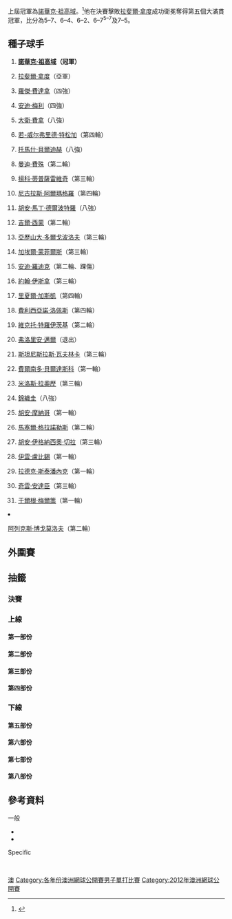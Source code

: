 {{noteTA
|T=zh-hans:2012年澳大利亚网球公开赛男子单打比赛; zh-tw:2012年澳洲網球公開賽男子單打比賽; zh-hk:2012年澳洲網球公開賽男子單打比賽;
|G1=Tennis
}}
{{GrandSlamEvents|2012|澳洲網球公開賽|
| defchamp = {{flagicon|SRB}}[[諾華克·祖高域|諾華克·祖高域]]
| champ = {{flagicon|SRB}}[[諾華克·祖高域|諾華克·祖高域]]
| runner = {{flagicon|ESP}}[[拉斐爾·拿度|拉斐爾·拿度]]
| score = 5–7、6–4、6–2、6–7<sup>5–7</sup>、7–5
|before_name = 澳洲網球公開賽男子單打比賽
|after_name = 澳洲網球公開賽男子單打比賽
}}
{{main|2012年澳洲網球公開賽}}
上屆冠軍為[[諾華克·祖高域|諾華克·祖高域]]。<ref name=Djokovic2011>{{cite web|last=Flory|first=Kate|work=atpworldtour.com|publisher=ATP Tour, Inc.|title=Djokovic Captures Second Grand Slam Title; Murray Beaten At Third Attempt|url=http://www.atpworldtour.com/News/Tennis/2011/01/4/Australian-Open-Sunday-Djokovic-Wins-Second-Major-Title.aspx|date=2011-01-30|accessdate=12-01-2012|archive-date=2015-02-05|archive-url=https://web.archive.org/web/20150205063208/http://www.atpworldtour.com/News/Tennis/2011/01/4/Australian-Open-Sunday-Djokovic-Wins-Second-Major-Title.aspx|dead-url=no}}</ref>他在決賽擊敗[[拉斐爾·拿度|拉斐爾·拿度]]成功衛冕奪得第五個大滿貫冠軍，比分為5–7、6–4、6–2、6–7<sup>5–7</sup>及7–5。

==種子球手==
{{col-begin}}
{{col-2}}
#{{flagicon|SRB}}'''[[諾華克·祖高域|諾華克·祖高域]]（冠軍）'''
#{{flagicon|ESP}}[[拉斐爾·拿度|拉斐爾·拿度]]（亞軍）
#{{flagicon|SUI}}[[羅傑·費達拿|羅傑·費達拿]]（四強）
#{{flagicon|GBR}}[[安迪·梅利|安迪·梅利]]（四強）
#{{flagicon|ESP}}[[大衛·費拿|大衛·費拿]]（八強）
#{{flagicon|FRA}}[[若-威尔弗里德·特松加|若-威尔弗里德·特松加]]（第四輪）
#{{flagicon|CZE}}[[托馬什·貝爾迪赫|托馬什·貝爾迪赫]]（八強）
#{{flagicon|USA}}[[曼迪·費殊|曼迪·費殊]]（第二輪）
#{{flagicon|SRB}}[[揚科·蒂普薩雷維奇|揚科·蒂普薩雷維奇]]（第三輪）
#{{flagicon|ESP}}[[尼古拉斯·阿爾瑪格羅|尼古拉斯·阿爾瑪格羅]]（第四輪）
#{{flagicon|ARG}}[[胡安·馬丁·德爾波特羅|胡安·馬丁·德爾波特羅]]（八強）
#{{flagicon|FRA}}[[吉爾·西蒙|吉爾·西蒙]]（第二輪）
#{{flagicon|UKR}}[[亞歷山大·多爾戈波洛夫|亞歷山大·多爾戈波洛夫]]（第三輪）
#{{flagicon|FRA}}[[加埃爾·蒙菲爾斯|加埃爾·蒙菲爾斯]]（第三輪）
#{{flagicon|USA}}[[安迪·羅迪克|安迪·羅迪克]]（第二輪、踝傷）
#{{flagicon|USA}}[[約翰·伊斯拿|約翰·伊斯拿]]（第三輪）
{{col-2}}
<ol start="17">
<li>{{flagicon|FRA}}[[里夏爾·加斯凱|里夏爾·加斯凱]]（第四輪）
<li>{{flagicon|ESP}}[[費利西亞諾·洛佩斯|費利西亞諾·洛佩斯]]（第四輪）
<li>{{flagicon|SRB}}[[維克托·特羅伊茨基|維克托·特羅伊茨基]]（第二輪）
<li>{{flagicon|GER}}[[弗洛里安·邁爾|弗洛里安·邁爾]]（退出）
<li>{{flagicon|SUI}}[[斯坦尼斯拉斯·瓦夫林卡|斯坦尼斯拉斯·瓦夫林卡]]（第三輪）
<li>{{flagicon|ESP}}[[費爾南多·貝爾達斯科|費爾南多·貝爾達斯科]]（第一輪）
<li>{{flagicon|CAN}}[[米洛斯·拉奧歷|米洛斯·拉奧歷]]（第三輪）
<li>{{flagicon|JPN}}[[錦織圭|錦織圭]]（八強）
<li>{{flagicon|ARG}}[[胡安·摩納哥|胡安·摩納哥]]（第一輪）
<li>{{flagicon|ESP}}[[馬塞爾·格拉諾勒斯|馬塞爾·格拉諾勒斯]]（第二輪）
<li>{{flagicon|ARG}}[[胡安·伊格納西奧·切拉|胡安·伊格納西奧·切拉]]（第三輪）
<li>{{flagicon|CRO}}[[伊雲·盧比錫|伊雲·盧比錫]]（第一輪）
<li>{{flagicon|CZE}}[[拉德克·斯泰潘內克|拉德克·斯泰潘內克]]（第一輪）
<li>{{flagicon|RSA}}[[奇雲·安達臣|奇雲·安達臣]]（第三輪）
<li>{{flagicon|AUT}}[[于爾根·梅爾策|于爾根·梅爾策]]（第一輪）
<li>{{flagicon|RUS}}[[阿列克斯·博戈莫洛夫|阿列克斯·博戈莫洛夫]]（第二輪）
{{col-end}}

==外圍賽==
{{Main|2012年澳洲網球公開賽男子單打外圍賽}}

==抽籤==
{{Draw key}}
===決賽===
{{8TeamBracket-Tennis5 
| RD1=八強
| RD2=四強
| RD3=決賽

| team-width=175

| RD1-seed1=1
| RD1-team1='''{{flagicon|SRB}}[[諾華克·祖高域|諾華克·祖高域]]
| RD1-score1-1='''6
| RD1-score1-2='''7<sup>7</sup>
| RD1-score1-3='''6
| RD1-score1-4=
| RD1-score1-5=
| RD1-seed2=5
| RD1-team2={{flagicon|ESP}}[[大衛·費拿|大衛·費拿]]
| RD1-score2-1=4
| RD1-score2-2=6<sup>4</sup>
| RD1-score2-3=1
| RD1-score2-4=
| RD1-score2-5=

| RD1-seed3=4
| RD1-team3='''{{flagicon|GBR}}[[安迪·梅利|安迪·梅利]]
| RD1-score3-1='''6
| RD1-score3-2='''6
| RD1-score3-3='''6
| RD1-score3-4=
| RD1-score3-5=
| RD1-seed4=24
| RD1-team4={{flagicon|JPN}}[[錦織圭|錦織圭]]
| RD1-score4-1=3
| RD1-score4-2=3
| RD1-score4-3=1
| RD1-score4-4=
| RD1-score4-5=

| RD1-seed5=11
| RD1-team5={{flagicon|ARG}}[[胡安·馬丁·德爾波特羅|胡安·馬丁·德爾波特羅]]
| RD1-score5-1=4
| RD1-score5-2=3
| RD1-score5-3=2
| RD1-score5-4=
| RD1-score5-5=
| RD1-seed6=3
| RD1-team6='''{{flagicon|SUI}}[[羅傑·費達拿|羅傑·費達拿]]
| RD1-score6-1='''6
| RD1-score6-2='''6
| RD1-score6-3='''6
| RD1-score6-4=
| RD1-score6-5=

| RD1-seed7=7
| RD1-team7={{flagicon|CZE}}[[托馬什·貝爾迪赫|托馬什·貝爾迪赫]]
| RD1-score7-1='''7<sup>7</sup>
| RD1-score7-2=6<sup>6</sup>
| RD1-score7-3=4
| RD1-score7-4=3
| RD1-score7-5=
| RD1-seed8=2
| RD1-team8='''{{flagicon|ESP}}[[拉斐爾·拿度|拉斐爾·拿度]]
| RD1-score8-1=6<sup>5</sup>
| RD1-score8-2='''7<sup>8</sup>
| RD1-score8-3='''6
| RD1-score8-4='''6
| RD1-score8-5=

| RD2-seed1=1
| RD2-team1='''{{flagicon|SRB}}[[諾華克·祖高域|諾華克·祖高域]]
| RD2-score1-1='''6
| RD2-score1-2=3
| RD2-score1-3=6<sup>4</sup>
| RD2-score1-4='''6
| RD2-score1-5='''7
| RD2-seed2=4
| RD2-team2={{flagicon|GBR}}[[安迪·梅利|安迪·梅利]]
| RD2-score2-1=3
| RD2-score2-2='''6
| RD2-score2-3='''7<sup>7</sup>
| RD2-score2-4=1
| RD2-score2-5=5

| RD2-seed3=3
| RD2-team3={{flagicon|SUI}}[[羅傑·費達拿|羅傑·費達拿]]
| RD2-score3-1='''7<sup>7</sup>
| RD2-score3-2=2
| RD2-score3-3=6<sup>5</sup>
| RD2-score3-4=4
| RD2-score3-5=
| RD2-seed4=2
| RD2-team4='''{{flagicon|ESP}}[[拉斐爾·拿度|拉斐爾·拿度]]
| RD2-score4-1=6<sup>5</sup>
| RD2-score4-2='''6
| RD2-score4-3='''7<sup>7</sup>
| RD2-score4-4='''6
| RD2-score4-5=

| RD3-seed1=1
| RD3-team1='''{{flagicon|SRB}}[[諾華克·祖高域|諾華克·祖高域]]
| RD3-score1-1=5
| RD3-score1-2='''6
| RD3-score1-3='''6
| RD3-score1-4=6<sup>5</sup>
| RD3-score1-5='''7
| RD3-seed2=2
| RD3-team2={{flagicon|ESP}}[[拉斐爾·拿度|拉斐爾·拿度]]
| RD3-score2-1='''7
| RD3-score2-2=4
| RD3-score2-3=2
| RD3-score2-4='''7<sup>7</sup>
| RD3-score2-5=5
}}

===上線===
====第一部份====
{{16TeamBracket-Compact-Tennis5
| RD1= 第一輪 
| RD2= 第二輪
| RD3= 第三輪
| RD4= 第四輪

| RD1-seed01=1
| RD1-team01='''{{flagicon|SRB}}[[諾華克·祖高域|祖高域]]
| RD1-score01-1='''6
| RD1-score01-2='''6
| RD1-score01-3='''6
| RD1-score01-4=
| RD1-score01-5=
| RD1-seed02=
| RD1-team02={{flagicon|ITA}}[[Paolo_Lorenzi|P Lorenzi]]
| RD1-score02-1=2
| RD1-score02-2=0
| RD1-score02-3=0
| RD1-score02-4=
| RD1-score02-5=

| RD1-seed03=
| RD1-team03='''{{flagicon|COL}}[[聖地亞哥·希拉爾多|希拉爾多]]
| RD1-score03-1='''6
| RD1-score03-2='''6
| RD1-score03-3='''6
| RD1-score03-4=
| RD1-score03-5=
| RD1-seed04=Q
| RD1-team04={{flagicon|ITA}} [[马泰奥·维奥拉|维奥拉]]
| RD1-score04-1=4
| RD1-score04-2=2
| RD1-score04-3=1
| RD1-score04-4=
| RD1-score04-5=

| RD1-seed05=WC
| RD1-team05='''{{flagicon|JPN}}[[伊藤龍馬|伊藤]]
| RD1-score05-1='''6
| RD1-score05-2=4
| RD1-score05-3='''6
| RD1-score05-4='''6
| RD1-score05-5=
| RD1-seed06=
| RD1-team06={{flagicon|ITA}}[[波蒂托·斯塔拉切|斯塔拉切]]
| RD1-score06-1=3
| RD1-score06-2='''6
| RD1-score06-3=3
| RD1-score06-4=4
| RD1-score06-5=

| RD1-seed07=
| RD1-team07='''{{flagicon|FRA}}[[尼古拉·馬俞|馬俞]]
| RD1-score07-1='''7
| RD1-score07-2='''7
| RD1-score07-3='''6
| RD1-score07-4=
| RD1-score07-5=
| RD1-seed08=29
| RD1-team08={{flagicon|CZE}}[[拉德克·斯泰潘內克|斯泰潘內克]]
| RD1-score08-1=5
| RD1-score08-2=5
| RD1-score08-3=3
| RD1-score08-4=
| RD1-score08-5=

| RD1-seed09=23
| RD1-team09='''{{flagicon|CAN}}[[米洛斯·拉奧歷|拉奧歷]]
| RD1-score09-1='''6
| RD1-score09-2='''6
| RD1-score09-3='''6
| RD1-score09-4=
| RD1-score09-5=
| RD1-seed10=
| RD1-team10={{flagicon|ITA}}[[菲利波·沃蘭德里|沃蘭德里]]
| RD1-score10-1=4
| RD1-score10-2=0
| RD1-score10-3=2
| RD1-score10-4=
| RD1-score10-5=

| RD1-seed11=
| RD1-team11={{flagicon|CZE}}[[卢卡斯·罗索尔|罗索尔]]
| RD1-score11-1=0
| RD1-score11-2=0
| RD1-score11-3=2
| RD1-score11-4=
| RD1-score11-5=
| RD1-seed12=
| RD1-team12='''{{flagicon|GER}}[[菲利普·普茲斯內爾|普茲斯內爾]]
| RD1-score12-1='''6
| RD1-score12-2='''6
| RD1-score12-3='''6
| RD1-score12-4=
| RD1-score12-5=

| RD1-seed13=
| RD1-team13={{flagicon|GER}}[[Cedrik-Marcel_Stebe|C-M Stebe]]
| RD1-score13-1=5
| RD1-score13-2=4
| RD1-score13-3='''6
| RD1-score13-4=5
| RD1-score13-5=
| RD1-seed14=WC
| RD1-team14='''{{flagicon|AUS}}[[莱顿·休伊特|休伊特]]
| RD1-score14-1='''7
| RD1-score14-2='''6
| RD1-score14-3=3
| RD1-score14-4='''7
| RD1-score14-5=

| RD1-seed15=
| RD1-team15={{flagicon|NED}}[[羅賓·哈塞|哈塞]]
| RD1-score15-1=3
| RD1-score15-2=4
| RD1-score15-3=1
| RD1-score15-4=
| RD1-score15-5=
| RD1-seed16=15
| RD1-team16='''{{flagicon|USA}}[[安迪·羅迪克|羅迪克]]
| RD1-score16-1='''6
| RD1-score16-2='''6
| RD1-score16-3='''6
| RD1-score16-4=
| RD1-score16-5=

| RD2-seed01=1
| RD2-team01='''{{flagicon|SRB}}[[諾華克·祖高域|祖高域]]
| RD2-score01-1='''6
| RD2-score01-2='''6
| RD2-score01-3='''6
| RD2-score01-4=
| RD2-score01-5=
| RD2-seed02=
| RD2-team02={{flagicon|COL}}[[聖地亞哥·希拉爾多|希拉爾多]]
| RD2-score02-1=3
| RD2-score02-2=2
| RD2-score02-3=1
| RD2-score02-4=
| RD2-score02-5=

| RD2-seed03=WC
| RD2-team03={{flagicon|JPN}}[[伊藤龍馬|伊藤]]
| RD2-score03-1='''6
| RD2-score03-2=6<sup>6</sup>
| RD2-score03-3=2
| RD2-score03-4=2
| RD2-score03-5=
| RD2-seed04=
| RD2-team04='''{{flagicon|FRA}}[[尼古拉·馬俞|馬俞]]
| RD2-score04-1=4
| RD2-score04-2='''7'''<sup>8</sup>
| RD2-score04-3='''6
| RD2-score04-4='''6
| RD2-score04-5=

| RD2-seed05=23
| RD2-team05='''{{flagicon|CAN}}[[米洛斯·拉奧歷|拉奧歷]]
| RD2-score05-1='''6
| RD2-score05-2=5
| RD2-score05-3='''6
| RD2-score05-4='''7
| RD2-score05-5=
| RD2-seed06=
| RD2-team06={{flagicon|GER}}[[菲利普·普茲斯內爾|普茲斯內爾]]
| RD2-score06-1=4
| RD2-score06-2='''7
| RD2-score06-3=2
| RD2-score06-4=5
| RD2-score06-5=

| RD2-seed07=WC
| RD2-team07='''{{flagicon|AUS}}[[莱顿·休伊特|休伊特]]
| RD2-score07-1=3
| RD2-score07-2='''6
| RD2-score07-3='''6
| RD2-score07-4=
| RD2-score07-5=
| RD2-seed08=15
| RD2-team08={{flagicon|USA}}[[安迪·羅迪克|羅迪克]]
| RD2-score08-1='''6
| RD2-score08-2=3
| RD2-score08-3=4
| RD2-score08-4=r
| RD2-score08-5=

| RD3-seed01=1
| RD3-team01='''{{flagicon|SRB}}[[諾華克·祖高域|祖高域]]
| RD3-score01-1='''6
| RD3-score01-2='''6
| RD3-score01-3='''6
| RD3-score01-4=
| RD3-score01-5=
| RD3-seed02=
| RD3-team02={{flagicon|FRA}}[[尼古拉·馬俞|馬俞]]
| RD3-score02-1=0
| RD3-score02-2=0
| RD3-score02-3=1
| RD3-score02-4=
| RD3-score02-5=

| RD3-seed03=23
| RD3-team03={{flagicon|CAN}}[[米洛斯·拉奧歷|拉奧歷]]
| RD3-score03-1='''6
| RD3-score03-2=3
| RD3-score03-3=6<sup>5</sup>
| RD3-score03-4=3
| RD3-score03-5=
| RD3-seed04=WC
| RD3-team04='''{{flagicon|AUS}}[[莱顿·休伊特|休伊特]]
| RD3-score04-1=4
| RD3-score04-2='''6
| RD3-score04-3='''7<sup>7</sup>
| RD3-score04-4='''6
| RD3-score04-5=

| RD4-seed01=1
| RD4-team01='''{{flagicon|SRB}}[[諾華克·祖高域|祖高域]]
| RD4-score01-1='''6
| RD4-score01-2='''6
| RD4-score01-3=4
| RD4-score01-4='''6
| RD4-score01-5=
| RD4-seed02=WC
| RD4-team02={{flagicon|AUS}}[[莱顿·休伊特|休伊特]]
| RD4-score02-1=1
| RD4-score02-2=3
| RD4-score02-3='''6
| RD4-score02-4=3
| RD4-score02-5=
}}

====第二部份====
{{16TeamBracket-Compact-Tennis5
| RD1= 第一輪 
| RD2= 第二輪
| RD3= 第三輪
| RD4= 第四輪

| RD1-seed01=9
| RD1-team01='''{{flagicon|SRB}}[[揚科·蒂普薩雷維奇|蒂普薩雷維奇]]
| RD1-score01-1=5
| RD1-score01-2='''7<sup>14</sup>
| RD1-score01-3='''6
| RD1-score01-4='''6
| RD1-score01-5=
| RD1-seed02=
| RD1-team02={{flagicon|RUS}}[[德米特里·图萨诺夫|图萨诺夫]]
| RD1-score02-1='''7
| RD1-score02-2=6<sup>12</sup>
| RD1-score02-3=3
| RD1-score02-4=4
| RD1-score02-5=

| RD1-seed03=Q
| RD1-team03={{flagicon|EST}}[[Jurgen_Zopp|J Zopp]]
| RD1-score03-1=3
| RD1-score03-2=4
| RD1-score03-3=4
| RD1-score03-4=
| RD1-score03-5=
| RD1-seed04=WC
| RD1-team04='''{{flagicon|AUS}}[[占士·德克禾夫|德克禾夫]]
| RD1-score04-1='''6
| RD1-score04-2='''6
| RD1-score04-3='''6
| RD1-score04-4=
| RD1-score04-5=

| RD1-seed05=
| RD1-team05={{flagicon|RUS}}[[米哈伊尔·尤日尼|尤日尼]]
| RD1-score05-1=5
| RD1-score05-2='''7<sup>7</sup>
| RD1-score05-3=4
| RD1-score05-4='''6
| RD1-score05-5=3
| RD1-seed06=Q
| RD1-team06='''{{flagicon|KAZ}}[[安德烈·戈盧別夫|戈盧別夫]]
| RD1-score06-1='''7
| RD1-score06-2=6<sup>4</sup>
| RD1-score06-3='''6
| RD1-score06-4=4
| RD1-score06-5='''6

| RD1-seed07=
| RD1-team07={{flagicon|ITA}}[[安德烈亞斯·塞皮|塞皮]]
| RD1-score07-1=3
| RD1-score07-2='''6<sup>4</sup>
| RD1-score07-3=3
| RD1-score07-4=1
| RD1-score07-5=
| RD1-seed08=17
| RD1-team08='''{{flagicon|FRA}}[[里夏爾·加斯凱|加斯凱]]
| RD1-score08-1='''6
| RD1-score08-2=3
| RD1-score08-3='''6
| RD1-score08-4='''6
| RD1-score08-5=

| RD1-seed09=27
| RD1-team09='''{{flagicon|ARG}}[[胡安·伊格納西奧·切拉|切拉]]
| RD1-score09-1='''7<sup>7</sup>
| RD1-score09-2='''6
| RD1-score09-3='''6
| RD1-score09-4=
| RD1-score09-5=
| RD1-seed10=
| RD1-team10={{flagicon|USA}}[[麥可·羅素|羅素]]
| RD1-score10-1=6<sup>3</sup>
| RD1-score10-2=3
| RD1-score10-3=4
| RD1-score10-4=
| RD1-score10-5=

| RD1-seed11=
| RD1-team11={{flagicon|RUS}}[[伊戈爾·庫尼岑|庫尼岑]]
| RD1-score11-1=1
| RD1-score11-2=6<sup>12</sup>
| RD1-score11-3=0
| RD1-score11-4=
| RD1-score11-5=
| RD1-seed12=
| RD1-team12='''{{flagicon|ESP}}[[巴勃羅·安杜哈爾|安杜哈爾]]
| RD1-score12-1='''6
| RD1-score12-2='''7<sup>14</sup>
| RD1-score12-3='''6
| RD1-score12-4=
| RD1-score12-5=

| RD1-seed13=
| RD1-team13={{flagicon|GER}}[[馬蒂亞斯·巴興格|馬蒂亞斯·巴興格]]
| RD1-score13-1=4
| RD1-score13-2=4
| RD1-score13-3=2
| RD1-score13-4=
| RD1-score13-5=
| RD1-seed14=
| RD1-team14='''{{flagicon|USA}}[[萊恩·斯威廷|斯威廷]]
| RD1-score14-1='''6
| RD1-score14-2='''6
| RD1-score14-3='''6
| RD1-score14-4=
| RD1-score14-5=

| RD1-seed15=
| RD1-team15={{flagicon|POR}} [[魯伊·馬查多|魯伊·馬查多]]
| RD1-score15-1=1
| RD1-score15-2=4
| RD1-score15-3=2
| RD1-score15-4=
| RD1-score15-5=
| RD1-seed16=5
| RD1-team16='''{{flagicon|ESP}}[[大衛·費拿|費拿]]
| RD1-score16-1='''6
| RD1-score16-2='''6
| RD1-score16-3='''6
| RD1-score16-4=
| RD1-score16-5=

| RD2-seed01=9
| RD2-team01='''{{flagicon|SRB}}[[揚科·蒂普薩雷維奇|蒂普薩雷維奇]]
| RD2-score01-1=3
| RD2-score01-2='''6
| RD2-score01-3='''7<sup>7</sup>
| RD2-score01-4='''6
| RD2-score01-5=
| RD2-seed02=WC
| RD2-team02={{flagicon|AUS}}[[占士·德克禾夫|德克禾夫]]
| RD2-score02-1='''6
| RD2-score02-2=2
| RD2-score02-3=6<sup>5</sup>
| RD2-score02-4=4
| RD2-score02-5=

| RD2-seed03=Q
| RD2-team03={{flagicon|KAZ}}[[安德烈·戈盧別夫|戈盧別夫]]
| RD2-score03-1=4
| RD2-score03-2=2
| RD2-score03-3=0
| RD2-score03-4=r
| RD2-score03-5=
| RD2-seed04=17
| RD2-team04='''{{flagicon|FRA}}[[里夏爾·加斯凱|加斯凱]]
| RD2-score04-1='''6
| RD2-score04-2='''6
| RD2-score04-3=3
| RD2-score04-4=
| RD2-score04-5=

| RD2-seed05=27
| RD2-team05='''{{flagicon|ARG}}[[胡安·伊格納西奧·切拉|切拉]]
| RD2-score05-1='''6
| RD2-score05-2='''6
| RD2-score05-3='''6
| RD2-score05-4=
| RD2-score05-5=
| RD2-seed06=
| RD2-team06={{flagicon|ESP}}[[巴勃羅·安杜哈爾|安杜哈爾]]
| RD2-score06-1=4
| RD2-score06-2=3
| RD2-score06-3=3
| RD2-score06-4=
| RD2-score06-5=

| RD2-seed07=
| RD2-team07={{flagicon|USA}}[[萊恩·斯威廷|斯威廷]]
| RD2-score07-1='''7<sup>7</sup>
| RD2-score07-2=2
| RD2-score07-3='''6
| RD2-score07-4=3
| RD2-score07-5=3
| RD2-seed08=5
| RD2-team08='''{{flagicon|ESP}}[[大衛·費拿|費拿]]
| RD2-score08-1=6<sup>4</sup>
| RD2-score08-2='''6
| RD2-score08-3=3
| RD2-score08-4='''6
| RD2-score08-5='''6

| RD3-seed01=9
| RD3-team01={{flagicon|SRB}}[[揚科·蒂普薩雷維奇|蒂普薩雷維奇]]
| RD3-score01-1=3
| RD3-score01-2=3
| RD3-score01-3=1
| RD3-score01-4=
| RD3-score01-5=
| RD3-seed02=17
| RD3-team02='''{{flagicon|FRA}}[[里夏爾·加斯凱|加斯凱]]
| RD3-score02-1='''6
| RD3-score02-2='''6
| RD3-score02-3='''6
| RD3-score02-4=
| RD3-score02-5=

| RD3-seed03=27
| RD3-team03={{flagicon|ARG}}[[胡安·伊格納西奧·切拉|切拉]]
| RD3-score03-1=5
| RD3-score03-2=2
| RD3-score03-3=1
| RD3-score03-4=
| RD3-score03-5=
| RD3-seed04=5
| RD3-team04='''{{flagicon|ESP}}[[大衛·費拿|費拿]]
| RD3-score04-1='''7
| RD3-score04-2='''6
| RD3-score04-3='''6
| RD3-score04-4=
| RD3-score04-5=

| RD4-seed01=5
| RD4-team01='''{{flagicon|ESP}}[[大衛·費拿|費拿]]
| RD4-score01-1='''6
| RD4-score01-2='''6
| RD4-score01-3='''6
| RD4-score01-4=
| RD4-score01-5=
| RD4-seed02=17
| RD4-team02={{flagicon|FRA}}[[里夏爾·加斯凱|加斯凱]]
| RD4-score02-1=4
| RD4-score02-2=4
| RD4-score02-3=1
| RD4-score02-4=
| RD4-score02-5=
}}

====第三部份====
{{16TeamBracket-Compact-Tennis5
| RD1= 第一輪 
| RD2= 第二輪
| RD3= 第三輪
| RD4= 第四輪

| RD1-seed01=4
| RD1-team01='''{{flagicon|GBR}}[[安迪·梅利|梅利]]
| RD1-score01-1=4
| RD1-score01-2='''6
| RD1-score01-3='''6
| RD1-score01-4='''6
| RD1-score01-5=
| RD1-seed02=
| RD1-team02={{flagicon|USA}}[[賴恩·夏里遜|夏里遜]]
| RD1-score02-1='''6
| RD1-score02-2=3
| RD1-score02-3=4
| RD1-score02-4=2
| RD1-score02-5=

| RD1-seed03=
| RD1-team03={{flagicon|BEL}}[[克薩維埃·馬利斯|馬利斯]]
| RD1-score03-1=6<sup>6</sup>
| RD1-score03-2=r
| RD1-score03-3=
| RD1-score03-4=
| RD1-score03-5=
| RD1-seed04=
| RD1-team04='''{{flagicon|FRA}}[[Édouard_Roger-Vasselin|É Roger-Vasselin]]
| RD1-score04-1='''7<sup>8</sup>
| RD1-score04-2=
| RD1-score04-3=
| RD1-score04-4=
| RD1-score04-5=

| RD1-seed05=
| RD1-team05={{flagicon|FRA}}[[米卡埃尔·洛德拉|洛德拉]]
| RD1-score05-1=2
| RD1-score05-2='''6
| RD1-score05-3='''6
| RD1-score05-4='''6
| RD1-score05-5=
| RD1-seed06=
| RD1-team06={{flagicon|LAT}}[[厄內斯特·古爾比斯|古爾比斯]]
| RD1-score06-1='''6
| RD1-score06-2=1
| RD1-score06-3=4
| RD1-score06-4=2
| RD1-score06-5=

| RD1-seed07=
| RD1-team07={{flagicon|ESP}}[[丹尼爾·希梅諾-特拉維爾|希梅諾-特拉維爾]]
| RD1-score07-1=3
| RD1-score07-2=2
| RD1-score07-3=4
| RD1-score07-4=
| RD1-score07-5=
| RD1-seed08=32
| RD1-team08='''{{flagicon|RUS}}[[阿列克斯·博戈莫洛夫|博戈莫洛夫]]
| RD1-score08-1='''6
| RD1-score08-2='''6
| RD1-score08-3='''6
| RD1-score08-4=
| RD1-score08-5=

| RD1-seed09=19
| RD1-team09='''{{flagicon|SRB}} [[維克托·特羅伊茨基|特羅伊茨基]]
| RD1-score09-1=4
| RD1-score09-2=6<sup>3</sup>
| RD1-score09-3='''6
| RD1-score09-4='''7<sup>7</sup>
| RD1-score09-5='''6
| RD1-seed10=
| RD1-team10={{flagicon|ESP}}[[胡安·卡洛斯·费雷罗|费雷罗]]
| RD1-score10-1='''6
| RD1-score10-2='''7<sup>7</sup>
| RD1-score10-3=2
| RD1-score10-4=6<sup>3</sup>
| RD1-score10-5=2

| RD1-seed11=
| RD1-team11={{flagicon|ESP}}[[吉列爾莫·加西亞·洛佩斯|加西亞·洛佩斯]]
| RD1-score11-1=4
| RD1-score11-2=3
| RD1-score11-3=0
| RD1-score11-4=
| RD1-score11-5=
| RD1-seed12=
| RD1-team12='''{{flagicon|KAZ}}[[米哈伊爾·庫庫什金|庫庫什金]]
| RD1-score12-1='''6
| RD1-score12-2='''6
| RD1-score12-3='''6
| RD1-score12-4=
| RD1-score12-5=

| RD1-seed13=
| RD1-team13='''{{flagicon|BRA}}[[托馬斯·貝魯奇|貝魯奇]]
| RD1-score13-1='''7<sup>7</sup>
| RD1-score13-2='''6
| RD1-score13-3='''6
| RD1-score13-4=
| RD1-score13-5=
| RD1-seed14=
| RD1-team14={{flagicon|ISR}}[[杜迪·塞拉|塞拉]]
| RD1-score14-1=6<sup>5</sup>
| RD1-score14-2=4
| RD1-score14-3=3
| RD1-score14-4=
| RD1-score14-5=

| RD1-seed15=WC
| RD1-team15={{flagicon|AUS}}[[Marinko_Matosevic|M Matosevic]]
| RD1-score15-1=6<sup>3</sup>
| RD1-score15-2=3
| RD1-score15-3=3
| RD1-score15-4=
| RD1-score15-5=
| RD1-seed16=14
| RD1-team16='''{{flagicon|FRA}}[[加埃爾·蒙菲爾斯|蒙菲爾斯]]
| RD1-score16-1='''7<sup>7</sup>
| RD1-score16-2='''6
| RD1-score16-3='''6
| RD1-score16-4=
| RD1-score16-5=

| RD2-seed01=4
| RD2-team01='''{{flagicon|GBR}}[[安迪·梅利|梅利]]
| RD2-score01-1='''6
| RD2-score01-2='''6
| RD2-score01-3='''6
| RD2-score01-4=
| RD2-score01-5=
| RD2-seed02=
| RD2-team02={{flagicon|FRA}}[[Édouard_Roger-Vasselin|É Roger-Vasselin]]
| RD2-score02-1=1
| RD2-score02-2=4
| RD2-score02-3=4
| RD2-score02-4=
| RD2-score02-5=

| RD2-seed03=
| RD2-team03='''{{flagicon|FRA}}[[米卡埃尔·洛德拉|洛德拉]]
| RD2-score03-1='''6
| RD2-score03-2='''6
| RD2-score03-3=4
| RD2-score03-4=5
| RD2-score03-5='''6
| RD2-seed04=32
| RD2-team04={{flagicon|RUS}}[[阿列克斯·博戈莫洛夫|博戈莫洛夫]]
| RD2-score04-1=1
| RD2-score04-2=3
| RD2-score04-3='''6
| RD2-score04-4='''7
| RD2-score04-5=4

| RD2-seed05=19
| RD2-team05={{flagicon|SRB}} [[維克托·特羅伊茨基|特羅伊茨基]]
| RD2-score05-1='''7
| RD2-score05-2=2
| RD2-score05-3=2
| RD2-score05-4='''6
| RD2-score05-5=3
| RD2-seed06=
| RD2-team06='''{{flagicon|KAZ}}[[米哈伊爾·庫庫什金|庫庫什金]]
| RD2-score06-1=5
| RD2-score06-2='''6
| RD2-score06-3='''6
| RD2-score06-4=4
| RD2-score06-5='''6

| RD2-seed07=
| RD2-team07={{flagicon|BRA}}[[托馬斯·貝魯奇|貝魯奇]]
| RD2-score07-1='''6
| RD2-score07-2=0
| RD2-score07-3=4
| RD2-score07-4=2
| RD2-score07-5=
| RD2-seed08=14
| RD2-team08='''{{flagicon|FRA}}[[加埃爾·蒙菲爾斯|蒙菲爾斯]]
| RD2-score08-1=2
| RD2-score08-2='''6
| RD2-score08-3='''6
| RD2-score08-4='''6
| RD2-score08-5=

| RD3-seed01=4
| RD3-team01='''{{flagicon|GBR}}[[安迪·梅利|梅利]]
| RD3-score01-1='''6
| RD3-score01-2='''6
| RD3-score01-3='''6
| RD3-score01-4=
| RD3-score01-5=
| RD3-seed02=
| RD3-team02={{flagicon|FRA}}[[米卡埃尔·洛德拉|洛德拉]]
| RD3-score02-1=4
| RD3-score02-2=2
| RD3-score02-3=0
| RD3-score02-4=
| RD3-score02-5=

| RD3-seed03=
| RD3-team03='''{{flagicon|KAZ}}[[米哈伊爾·庫庫什金|庫庫什金]]
| RD3-score03-1='''6
| RD3-score03-2='''7
| RD3-score03-3=5
| RD3-score03-4=1
| RD3-score03-5='''6
| RD3-seed04=14
| RD3-team04={{flagicon|FRA}}[[加埃爾·蒙菲爾斯|蒙菲爾斯]]
| RD3-score04-1=2
| RD3-score04-2=5
| RD3-score04-3='''6
| RD3-score04-4='''6
| RD3-score04-5=4

| RD4-seed01=4
| RD4-team01='''{{flagicon|GBR}}[[安迪·梅利|梅利]]
| RD4-score01-1='''6
| RD4-score01-2='''6
| RD4-score01-3=1
| RD4-score01-4=
| RD4-score01-5=
| RD4-seed02=
| RD4-team02={{flagicon|KAZ}}[[米哈伊爾·庫庫什金|庫庫什金]]
| RD4-score02-1=1
| RD4-score02-2=1
| RD4-score02-3=0
| RD4-score02-4=r
| RD4-score02-5=
}}

====第四部份====
{{16TeamBracket-Compact-Tennis5
| RD1= 第一輪 
| RD2= 第二輪
| RD3= 第三輪
| RD4= 第四輪

| RD1-seed01=12
| RD1-team01='''{{flagicon|FRA}}[[吉爾·西蒙|西蒙]]
| RD1-score01-1='''6
| RD1-score01-2=3
| RD1-score01-3=6<sup>5</sup>
| RD1-score01-4='''6
| RD1-score01-5='''6
| RD1-seed02=Q
| RD1-team02={{flagicon|THA}}[[达赖·午东措克|午东措克]]
| RD1-score02-1=1
| RD1-score02-2='''6
| RD1-score02-3='''7<sup>7</sup>
| RD1-score02-4=3
| RD1-score02-5=2

| RD1-seed03=
| RD1-team03='''{{flagicon|FRA}}[[儒利安·貝內托|貝內托]]
| RD1-score03-1='''6
| RD1-score03-2='''6
| RD1-score03-3='''7
| RD1-score03-4=
| RD1-score03-5=
| RD1-seed04=
| RD1-team04={{flagicon|SVK}}[[卡洛爾·貝克|K貝克]]
| RD1-score04-1=4
| RD1-score04-2=2
| RD1-score04-3=5
| RD1-score04-4=
| RD1-score04-5=

| RD1-seed05=
| RD1-team05={{flagicon|BRA}}[[祖奧·蘇沙|蘇沙]]
| RD1-score05-1=3
| RD1-score05-2=6<sup>1</sup>
| RD1-score05-3=2
| RD1-score05-4=
| RD1-score05-5=
| RD1-seed06=
| RD1-team06='''{{flagicon|AUS}}[[馬修·伊布登|伊布登]]
| RD1-score06-1='''6
| RD1-score06-2='''7<sup>7</sup>
| RD1-score06-3='''6
| RD1-score06-4=
| RD1-score06-5=

| RD1-seed07=
| RD1-team07={{flagicon|FRA}}[[Stéphane_Robert|S Robert]]
| RD1-score07-1=1
| RD1-score07-2=6<sup>7</sup>
| RD1-score07-3=0
| RD1-score07-4=
| RD1-score07-5=
| RD1-seed08=24
| RD1-team08='''{{flagicon|JPN}}[[錦織圭|錦織]]
| RD1-score08-1='''6
| RD1-score08-2='''7<sup>9</sup>
| RD1-score08-3='''6
| RD1-score08-4=
| RD1-score08-5=

| RD1-seed09=26
| RD1-team09='''{{flagicon|ESP}}[[馬塞爾·格拉諾勒斯|格拉諾勒斯]]
| RD1-score09-1='''6
| RD1-score09-2='''&<sup>7</sup>
| RD1-score09-3=5
| RD1-score09-4=5
| RD1-score09-5='''6
| RD1-seed10=WC
| RD1-team10={{flagicon|USA}}[[杰西·萊文|萊文]]
| RD1-score10-1=0
| RD1-score10-2=6<sup>4</sup>
| RD1-score10-3='''7
| RD1-score10-4='''7
| RD1-score10-5=3

| RD1-seed11=
| RD1-team11='''{{flagicon|POR}}[[費德歷高·基奧|基奧]]
| RD1-score11-1=2
| RD1-score11-2='''6
| RD1-score11-3='''6
| RD1-score11-4=4
| RD1-score11-5=
| RD1-seed12=
| RD1-team12={{flagicon|CRO}}[[伊万·多迪格|多迪格]]
| RD1-score12-1='''6
| RD1-score12-2=1
| RD1-score12-3=1
| RD1-score12-4=1
| RD1-score12-5=r

| RD1-seed13=Q
| RD1-team13={{flagicon|ESP}}[[Roberto_Bautista-Agut|R Bautista-Agut]]
| RD1-score13-1=4
| RD1-score13-2=4
| RD1-score13-3=5
| RD1-score13-4=
| RD1-score13-5=
| RD1-seed14=
| RD1-team14='''{{flagicon|BRA}}[[里卡多·梅洛|梅洛]]
| RD1-score14-1='''6
| RD1-score14-2='''6
| RD1-score14-3='''7
| RD1-score14-4=
| RD1-score14-5=

| RD1-seed15=
| RD1-team15={{flagicon|UZB}}[[丹尼斯·伊斯托明|伊斯托明]]
| RD1-score15-1=4
| RD1-score15-2='''6
| RD1-score15-3=2
| RD1-score15-4=5
| RD1-score15-5=
| RD1-seed16=6
| RD1-team16='''{{flagicon|FRA}}[[若-威尔弗里德·特松加|特松加]]
| RD1-score16-1='''6
| RD1-score16-2=3
| RD1-score16-3='''6
| RD1-score16-4='''7
| RD1-score16-5=

| RD2-seed01=12
| RD2-team01={{flagicon|FRA}}[[吉爾·西蒙|西蒙]]
| RD2-score01-1=5
| RD2-score01-2=6<sup>8</sup>
| RD2-score01-3='''6
| RD2-score01-4='''6
| RD2-score01-5=2
| RD2-seed02=
| RD2-team02={{flagicon|FRA}}[[儒利安·貝內托|貝內托]]
| RD2-score02-1='''7
| RD2-score02-2='''7<sup>10</sup>
| RD2-score02-3=1
| RD2-score02-4=3
| RD2-score02-5='''6

| RD2-seed03=
| RD2-team03={{flagicon|AUS}}[[馬修·伊布登|伊布登]]
| RD2-score03-1='''6
| RD2-score03-2='''6
| RD2-score03-3=4
| RD2-score03-4=1
| RD2-score03-5=1
| RD2-seed04=24
| RD2-team04='''{{flagicon|JPN}}[[錦織圭|錦織]]
| RD2-score04-1=1
| RD2-score04-2=3
| RD2-score04-3='''6
| RD2-score04-4='''6
| RD2-score04-5='''6

| RD2-seed05=26
| RD2-team05={{flagicon|ESP}}[[馬塞爾·格拉諾勒斯|格拉諾勒斯]]
| RD2-score05-1=3
| RD2-score05-2='''6
| RD2-score05-3=4
| RD2-score05-4=3
| RD2-score05-5=
| RD2-seed06=
| RD2-team06='''{{flagicon|POR}}[[費德歷高·基奧|基奧]]
| RD2-score06-1='''6
| RD2-score06-2=4
| RD2-score06-3='''6
| RD2-score06-4='''6
| RD2-score06-5=

| RD2-seed07=
| RD2-team07={{flagicon|BRA}}[[里卡多·梅洛|梅洛]]
| RD2-score07-1=5
| RD2-score07-2=4
| RD2-score07-3=4
| RD2-score07-4=
| RD2-score07-5=
| RD2-seed08=6
| RD2-team08='''{{flagicon|FRA}}[[若-威尔弗里德·特松加|特松加]]
| RD2-score08-1='''7
| RD2-score08-2='''6
| RD2-score08-3='''6
| RD2-score08-4=
| RD2-score08-5=

| RD3-seed01=
| RD3-team01={{flagicon|FRA}}[[儒利安·貝內托|貝內托]]
| RD3-score01-1='''6
| RD3-score01-2=6<sup>3</sup>
| RD3-score01-3=6<sup>4</sup>
| RD3-score01-4=3
| RD3-score01-5=
| RD3-seed02=24
| RD3-team02='''{{flagicon|JPN}}[[錦織圭|錦織]]
| RD3-score02-1=4
| RD3-score02-2='''7<sup>7</sup>
| RD3-score02-3='''7<sup>7</sup>
| RD3-score02-4='''6
| RD3-score02-5=

| RD3-seed03=
| RD3-team03={{flagicon|POR}}[[費德歷高·基奧|基奧]]
| RD3-score03-1=2
| RD3-score03-2=2
| RD3-score03-3=2
| RD3-score03-4=
| RD3-score03-5=
| RD3-seed04=6
| RD3-team04='''{{flagicon|FRA}}[[若-威尔弗里德·特松加|特松加]]
| RD3-score04-1='''6
| RD3-score04-2='''6
| RD3-score04-3='''6
| RD3-score04-4=
| RD3-score04-5=

| RD4-seed01=24
| RD4-team01='''{{flagicon|JPN}}[[錦織圭|錦織]]
| RD4-score01-1=2
| RD4-score01-2='''6
| RD4-score01-3='''6
| RD4-score01-4=3
| RD4-score01-5='''6
| RD4-seed02=6
| RD4-team02={{flagicon|FRA}}[[若-威尔弗里德·特松加|特松加]]
| RD4-score02-1='''6
| RD4-score02-2=2
| RD4-score02-3=1
| RD4-score02-4='''6
| RD4-score02-5=3
}}

===下線===
====第五部份====
{{16TeamBracket-Compact-Tennis5
| RD1= 第一輪 
| RD2= 第二輪
| RD3= 第三輪
| RD4= 第四輪

| RD1-seed01=8
| RD1-team01={{flagicon|USA}}'''[[曼迪·費殊|費殊]]
| RD1-score01-1='''6
| RD1-score01-2='''6
| RD1-score01-3='''6
| RD1-score01-4=
| RD1-score01-5=
| RD1-seed02=
| RD1-team02={{flagicon|LUX}}[[吉尔·穆勒|穆勒]]
| RD1-score02-1=4
| RD1-score02-2=4
| RD1-score02-3=2
| RD1-score02-4=
| RD1-score02-5=

| RD1-seed03=
| RD1-team03={{flagicon|COL}}'''[[亞歷杭德羅·法亞|法亞]]
| RD1-score03-1='''6
| RD1-score03-2='''6
| RD1-score03-3=3
| RD1-score03-4='''6
| RD1-score03-5=
| RD1-seed04=
| RD1-team04={{flagicon|ITA}}[[法比奧·福尼尼|福尼尼]]
| RD1-score04-1=3
| RD1-score04-2=2
| RD1-score04-3='''6
| RD1-score04-4=1
| RD1-score04-5=

| RD1-seed05=
| RD1-team05={{flagicon|ESP}}[[阿爾伯特·蒙塔涅斯|蒙塔涅斯]]
| RD1-score05-1=6<sup>2</sup>
| RD1-score05-2='''6
| RD1-score05-3=4
| RD1-score05-4=6<sup>5</sup>
| RD1-score05-5=
| RD1-seed06=
| RD1-team06='''{{flagicon|ESP}}[[佩雷·里巴|里巴]]
| RD1-score06-1='''7<sup>7</sup>
| RD1-score06-2=2
| RD1-score06-3='''6
| RD1-score06-4=7<sup>7</sup>
| RD1-score06-5=

| RD1-seed07=
| RD1-team07='''{{flagicon|GER}}[[菲利普·科爾施賴伯|科爾施賴伯]]
| RD1-score07-1='''7
| RD1-score07-2=4
| RD1-score07-3='''6
| RD1-score07-4=6<sup>4</sup>
| RD1-score07-5='''6
| RD1-seed08=25
| RD1-team08={{flagicon|ARG}}[[胡安·摩納哥|摩納哥]]
| RD1-score08-1=5
| RD1-score08-2='''6
| RD1-score08-3=3
| RD1-score08-4='''7<sup>7</sup>
| RD1-score08-5=0

| RD1-seed09=LL
| RD1-team09={{flagicon|RSA}}[[里克·德·霍伊斯特|德·霍伊斯特]]
| RD1-score09-1=4
| RD1-score09-2='''6'''
| RD1-score09-3=1
| RD1-score09-4='''6'''
| RD1-score09-5=3
| RD1-seed10=
| RD1-team10={{flagicon|TPE}}'''[[盧彥勳|盧]]'''
| RD1-score10-1='''6'''
| RD1-score10-2=3
| RD1-score10-3='''6'''
| RD1-score10-4=3
| RD1-score10-5='''6'''

| RD1-seed11=Q
| RD1-team11='''{{flagicon|FRA}}[[弗洛朗·塞拉|塞拉]]
| RD1-score11-1=6<sup>3</sup>
| RD1-score11-2=3
| RD1-score11-3=5
| RD1-score11-4=
| RD1-score11-5=
| RD1-seed12=
| RD1-team12={{flagicon|BEL}}[[史提夫·達爾西斯|達爾西斯]]
| RD1-score12-1='''7<sup>7</sup>
| RD1-score12-2='''6
| RD1-score12-3=4r
| RD1-score12-4=
| RD1-score12-5=

| RD1-seed13=Q
| RD1-team13={{flagicon|GBR}}[[占士·獲特|獲特]]
| RD1-score13-1=4
| RD1-score13-2=3
| RD1-score13-3=4
| RD1-score13-4=
| RD1-score13-5=
| RD1-seed14=
| RD1-team14={{flagicon|SLO}}'''[[布兰斯·卡夫奇克|卡夫奇克]]'''
| RD1-score14-1='''6'''
| RD1-score14-2='''6'''
| RD1-score14-3='''6'''
| RD1-score14-4=
| RD1-score14-5=

| RD1-seed15=
| RD1-team15={{flagicon|FRA}}[[阿德里安·曼納里諾|曼納里諾]]
| RD1-score15-1='''6'''
| RD1-score15-2=1
| RD1-score15-3=5
| RD1-score15-4=4
| RD1-score15-5=
| RD1-seed16=11
| RD1-team16={{flagicon|ARG}}'''[[胡安·馬丁·德爾波特羅|德爾波特羅]]'''
| RD1-score16-1=2
| RD1-score16-2='''6'''
| RD1-score16-3='''7'''
| RD1-score16-4='''6'''
| RD1-score16-5=

| RD2-seed01=8
| RD2-team01={{flagicon|USA}}[[曼迪·費殊|費殊]]
| RD2-score01-1=6<sup>4</sup>
| RD2-score01-2=3
| RD2-score01-3=6<sup>6</sup>
| RD2-score01-4=
| RD2-score01-5=
| RD2-seed02=
| RD2-team02='''{{flagicon|COL}}[[亞歷杭德羅·法亞|法亞]]
| RD2-score02-1='''7<sup>7</sup>
| RD2-score02-2='''6
| RD2-score02-3='''7<sup>8</sup>
| RD2-score02-4=
| RD2-score02-5=

| RD2-seed03=
| RD2-team03={{flagicon|ESP}}[[佩雷·里巴|里巴]]
| RD2-score03-1=0
| RD2-score03-2=0
| RD2-score03-3=r
| RD2-score03-4=
| RD2-score03-5=
| RD2-seed04=
| RD2-team04='''{{flagicon|GER}}[[菲利普·科爾施賴伯|科爾施賴伯]]
| RD2-score04-1='''6
| RD2-score04-2=4
| RD2-score04-3=
| RD2-score04-4=
| RD2-score04-5=

| RD2-seed05=
| RD2-team05='''{{flagicon|TPE}}[[盧彥勳|盧]]
| RD2-score05-1='''7
| RD2-score05-2='''6
| RD2-score05-3='''6
| RD2-score05-4=
| RD2-score05-5=
| RD2-seed06=Q
| RD2-team06={{flagicon|FRA}}[[弗洛朗·塞拉|塞拉]]
| RD2-score06-1=5
| RD2-score06-2=2
| RD2-score06-3=2
| RD2-score06-4=
| RD2-score06-5=

| RD2-seed07=
| RD2-team07={{flagicon|SLO}}[[布兰斯·卡夫奇克|卡夫奇克]]
| RD2-score07-1=4
| RD2-score07-2=5
| RD2-score07-3=4
| RD2-score07-4=
| RD2-score07-5=
| RD2-seed08=11
| RD2-team08='''{{flagicon|ARG}}[[胡安·馬丁·德爾波特羅|德爾波特羅]]
| RD2-score08-1='''6
| RD2-score08-2='''7
| RD2-score08-3='''6
| RD2-score08-4=
| RD2-score08-5=

| RD3-seed01=
| RD3-team01={{flagicon|COL}}[[亞歷杭德羅·法亞|法亞]]
| RD3-score01-1=3
| RD3-score01-2=2
| RD3-score01-3=6<sup>3</sup>
| RD3-score01-4=
| RD3-score01-5=
| RD3-seed02=
| RD3-team02='''{{flagicon|GER}}[[菲利普·科爾施賴伯|科爾施賴伯]]
| RD3-score02-1='''6
| RD3-score02-2='''6
| RD3-score02-3='''7<sup>7</sup>
| RD3-score02-4=
| RD3-score02-5=

| RD3-seed03=
| RD3-team03={{flagicon|TPE}}[[盧彥勳|盧]]
| RD3-score03-1=2
| RD3-score03-2=3
| RD3-score03-3=0
| RD3-score03-4=
| RD3-score03-5=
| RD3-seed04=11
| RD3-team04='''{{flagicon|ARG}}[[胡安·馬丁·德爾波特羅|德爾波特羅]]
| RD3-score04-1='''6
| RD3-score04-2='''6
| RD3-score04-3='''6
| RD3-score04-4=
| RD3-score04-5=

| RD4-seed01=
| RD4-team01={{flagicon|GER}}[[菲利普·科爾施賴伯|科爾施賴伯]]
| RD4-score01-1=4
| RD4-score01-2=2
| RD4-score01-3=1
| RD4-score01-4=
| RD4-score01-5=
| RD4-seed02=11
| RD4-team02='''{{flagicon|ARG}}[[胡安·馬丁·德爾波特羅|德爾波特羅]]
| RD4-score02-1='''6
| RD4-score02-2='''6
| RD4-score02-3='''6
| RD4-score02-4=
| RD4-score02-5=
}}

====第六部份====
{{16TeamBracket-Compact-Tennis5
| RD1= 第一輪 
| RD2= 第二輪
| RD3= 第三輪
| RD4= 第四輪

| RD1-seed01=13
| RD1-team01='''{{flagicon|UKR}}[[亞歷山大·多爾戈波洛夫|多爾戈波洛夫]]
| RD1-score01-1=1
| RD1-score01-2=4
| RD1-score01-3='''6
| RD1-score01-4='''6
| RD1-score01-5='''6
| RD1-seed02=WC
| RD1-team02={{flagicon|AUS}}[[格力·鍾斯|鍾斯]]
| RD1-score02-1='''6
| RD1-score02-2='''6
| RD1-score02-3=1
| RD1-score02-4=1
| RD1-score02-5=2

| RD1-seed03=
| RD1-team03='''{{flagicon|GER}}[[托比亞斯·卡姆克|卡姆克]]
| RD1-score03-1='''6
| RD1-score03-2='''6
| RD1-score03-3='''6
| RD1-score03-4=
| RD1-score03-5=
| RD1-seed04=
| RD1-team04={{flagicon|ROU}}[[维克托·哈内斯库|哈内斯库]]
| RD1-score04-1=2
| RD1-score04-2=1
| RD1-score04-3=2
| RD1-score04-4=
| RD1-score04-5=

| RD1-seed05=WC
| RD1-team05={{flagicon|FRA}}[[Kenny_de_Schepper|K de Schepper]]
| RD1-score05-1=3
| RD1-score05-2=2
| RD1-score05-3=2
| RD1-score05-4=
| RD1-score05-5=
| RD1-seed06=
| RD1-team06='''{{flagicon|USA}}[[薩姆·奎里|奎里]]
| RD1-score06-1='''6
| RD1-score06-2='''6
| RD1-score06-3='''6
| RD1-score06-4=
| RD1-score06-5=

| RD1-seed07=
| RD1-team07='''{{flagicon|AUS}}[[伯納德·托米奇|托米奇]]
| RD1-score07-1=4
| RD1-score07-2=6<sup>3</sup>
| RD1-score07-3='''6
| RD1-score07-4='''6
| RD1-score07-5='''7
| RD1-seed08=22
| RD1-team08={{flagicon|ESP}}[[費爾南多·貝爾達斯科|貝爾達斯科]]
| RD1-score08-1='''6
| RD1-score08-2='''7<sup>7</sup>
| RD1-score08-3=4
| RD1-score08-4=2
| RD1-score08-5=5

| RD1-seed09=31
| RD1-team09={{flagicon|AUT}}[[于爾根·梅爾策|梅爾策]]
| RD1-score09-1=6<sup>3</sup>
| RD1-score09-2=5
| RD1-score09-3=3
| RD1-score09-4=
| RD1-score09-5=
| RD1-seed10=
| RD1-team10='''{{flagicon|CRO}}[[伊沃·卡洛维奇|卡洛维奇]]
| RD1-score10-1='''7<sup>7</sup>
| RD1-score10-2='''7
| RD1-score10-3='''6
| RD1-score10-4=
| RD1-score10-5=

| RD1-seed11=
| RD1-team11='''{{flagicon|ARG}}[[卡洛斯·貝爾齊|貝爾齊]]
| RD1-score11-1=2
| RD1-score11-2='''6
| RD1-score11-3='''7<sup>7</sup>
| RD1-score11-4='''6
| RD1-score11-5=
| RD1-seed12=Q
| RD1-team12={{flagicon|NED}}[[Jesse_Huta_Galung|J Huta Galung]]
| RD1-score12-1='''6
| RD1-score12-2=3
| RD1-score12-3=6<sup>3</sup>
| RD1-score12-4=3
| RD1-score12-5=

| RD1-seed13=
| RD1-team13={{flagicon|FRA}}[[艾域·普頓|普頓]]
| RD1-score13-1=4
| RD1-score13-2=2
| RD1-score13-3='''6
| RD1-score13-4=5
| RD1-score13-5=
| RD1-seed14=
| RD1-team14='''{{flagicon|GER}}[[安德烈亞斯·貝克_(網球運動員)|A貝克]]
| RD1-score14-1='''6
| RD1-score14-2='''6
| RD1-score14-3=4
| RD1-score14-4='''7
| RD1-score14-5=

| RD1-seed15=Q
| RD1-team15={{flagicon|RUS}}[[Alexandre_Kudryavtsev|A Kudryavtsev]]
| RD1-score15-1=5
| RD1-score15-2=2
| RD1-score15-3=2
| RD1-score15-4=
| RD1-score15-5=
| RD1-seed16=3
| RD1-team16='''{{flagicon|SUI}}[[羅傑·費達拿|費達拿]]
| RD1-score16-1='''7
| RD1-score16-2='''6
| RD1-score16-3='''6
| RD1-score16-4=
| RD1-score16-5=

| RD2-seed01=13
| RD2-team01='''{{flagicon|UKR}}[[亞歷山大·多爾戈波洛夫|多爾戈波洛夫]]
| RD2-score01-1=4
| RD2-score01-2='''6
| RD2-score01-3='''6
| RD2-score01-4=3
| RD2-score01-5='''8
| RD2-seed02=
| RD2-team02={{flagicon|GER}}[[托比亞斯·卡姆克|卡姆克]]
| RD2-score02-1='''6
| RD2-score02-2=1
| RD2-score02-3=1
| RD2-score02-4='''6
| RD2-score02-5=6

| RD2-seed03=
| RD2-team03={{flagicon|USA}}[[薩姆·奎里|奎里]]
| RD2-score03-1='''6
| RD2-score03-2=3
| RD2-score03-3=6<sup>3</sup>
| RD2-score03-4=3
| RD2-score03-5=
| RD2-seed04=
| RD2-team04='''{{flagicon|AUS}}[[伯納德·托米奇|托米奇]]
| RD2-score04-1=3
| RD2-score04-2='''6
| RD2-score04-3='''7<sup>7</sup>
| RD2-score04-4='''6
| RD2-score04-5=

| RD2-seed05=
| RD2-team05='''{{flagicon|CRO}}[[伊沃·卡洛维奇|卡洛维奇]]
| RD2-score05-1='''7<sup>7</sup>
| RD2-score05-2=3
| RD2-score05-3='''6
| RD2-score05-4='''6
| RD2-score05-5=
| RD2-seed06=
| RD2-team06={{flagicon|ARG}}[[卡洛斯·貝爾齊|貝爾齊]]
| RD2-score06-1=6<sup>4</sup>
| RD2-score06-2='''6
| RD2-score06-3=3
| RD2-score06-4=4
| RD2-score06-5=

| RD2-seed07=
| RD2-team07={{flagicon|GER}}[[安德烈亞斯·貝克_(網球運動員)|A貝克]]
| RD2-score07-1=
| RD2-score07-2=
| RD2-score07-3=
| RD2-score07-4=
| RD2-score07-5=
| RD2-seed08=3
| RD2-team08='''{{flagicon|SUI}}[[羅傑·費達拿|費達拿]]
| RD2-score08-1=w/o
| RD2-score08-2=
| RD2-score08-3=
| RD2-score08-4=
| RD2-score08-5=

| RD3-seed01=13
| RD3-team01={{flagicon|UKR}}[[亞歷山大·多爾戈波洛夫|多爾戈波洛夫]]
| RD3-score01-1='''6
| RD3-score01-2=6<sup>0</sup>
| RD3-score01-3=6<sup>6</sup>
| RD3-score01-4='''6
| RD3-score01-5=3
| RD3-seed02=
| RD3-team02='''{{flagicon|AUS}}[[伯納德·托米奇|托米奇]]
| RD3-score02-1=4
| RD3-score02-2='''7<sup>7</sup>
| RD3-score02-3='''7<sup>8</sup>
| RD3-score02-4=2
| RD3-score02-5='''6

| RD3-seed03=
| RD3-team03={{flagicon|CRO}}[[伊沃·卡洛维奇|卡洛维奇]]
| RD3-score03-1=6<sup>6</sup>
| RD3-score03-2=5
| RD3-score03-3=3
| RD3-score03-4=
| RD3-score03-5=
| RD3-seed04=3
| RD3-team04='''{{flagicon|SUI}}[[羅傑·費達拿|費達拿]]
| RD3-score04-1='''7<sup>8</sup>
| RD3-score04-2='''7
| RD3-score04-3='''6
| RD3-score04-4=
| RD3-score04-5=

| RD4-seed01=
| RD4-team01={{flagicon|AUS}}[[伯納德·托米奇|托米奇]]
| RD4-score01-1=4
| RD4-score01-2=2
| RD4-score01-3=2
| RD4-score01-4=
| RD4-score01-5=
| RD4-seed02=3
| RD4-team02={{flagicon|SUI}}[[羅傑·費達拿|費達拿]]
| RD4-score02-1='''6
| RD4-score02-2='''6
| RD4-score02-3='''6
| RD4-score02-4=
| RD4-score02-5=
}}

====第七部份====
{{16TeamBracket-Compact-Tennis5
| RD1= 第一輪 
| RD2= 第二輪
| RD3= 第三輪
| RD4= 第四輪

| RD1-seed01=7
| RD1-team01='''{{flagicon|CZE}}[[托馬什·貝爾迪赫|貝爾迪赫]]
| RD1-score01-1='''7
| RD1-score01-2=4
| RD1-score01-3='''6
| RD1-score01-4='''6
| RD1-score01-5=
| RD1-seed02=
| RD1-team02={{flagicon|ESP}}[[艾爾拔·拉莫斯|拉莫斯]]
| RD1-score02-1=5
| RD1-score02-2='''6
| RD1-score02-3=2
| RD1-score02-4=3
| RD1-score02-5=

| RD1-seed03=
| RD1-team03='''{{flagicon|BEL}}[[奧利維埃·羅庫斯|羅庫斯]]
| RD1-score03-1='''6
| RD1-score03-2='''6
| RD1-score03-3='''6
| RD1-score03-4=
| RD1-score03-5=
| RD1-seed04=Q
| RD1-team04={{flagicon|GER}}[[比約恩·法烏|法烏]]
| RD1-score04-1=1
| RD1-score04-2=4
| RD1-score04-3=0
| RD1-score04-4=
| RD1-score04-5=

| RD1-seed05=
| RD1-team05='''{{flagicon|UKR}}[[謝爾蓋·斯坦高夫斯基|斯坦高夫斯基]]
| RD1-score05-1='''6
| RD1-score05-2=6<sup>9</sup>
| RD1-score05-3=4
| RD1-score05-4='''6
| RD1-score05-5='''7
| RD1-seed06=Q
| RD1-team06={{flagicon|UKR}}[[伊利亞·馬爾琴科|馬爾琴科]]
| RD1-score06-1=3
| RD1-score06-2='''7<sup>11</sup>
| RD1-score06-3='''6
| RD1-score06-4=3
| RD1-score06-5=5

| RD1-seed07=Q
| RD1-team07={{flagicon|DEN}}[[Frederik_Nielsen|F Nielsen]]
| RD1-score07-1=1
| RD1-score07-2=2
| RD1-score07-3=4
| RD1-score07-4=
| RD1-score07-5=
| RD1-seed08=30
| RD1-team08='''{{flagicon|RSA}}[[奇雲·安達臣|安達臣]]
| RD1-score08-1='''6
| RD1-score08-2='''6
| RD1-score08-3='''6
| RD1-score08-4=
| RD1-score08-5=

| RD1-seed09=21
| RD1-team09='''{{flagicon|SUI}}[[斯坦尼斯拉斯·瓦夫林卡|瓦夫林卡]]
| RD1-score09-1='''6
| RD1-score09-2='''6
| RD1-score09-3='''7
| RD1-score09-4=
| RD1-score09-5=
| RD1-seed10=
| RD1-team10={{flagicon|FRA}}[[Benoît_Paire|B Paire]]
| RD1-score10-1=1
| RD1-score10-2=1
| RD1-score10-3=5
| RD1-score10-4=
| RD1-score10-5=

| RD1-seed11=
| RD1-team11='''{{flagicon|CYP}}[[马科斯·巴格达蒂斯|巴格达蒂斯]]
| RD1-score11-1='''6
| RD1-score11-2='''7
| RD1-score11-3='''6
| RD1-score11-4=
| RD1-score11-5=
| RD1-seed12=PR
| RD1-team12={{flagicon|GER}}[[本杰明·贝克尔|B贝克尔]]
| RD1-score12-1=1
| RD1-score12-2=5
| RD1-score12-3=2
| RD1-score12-4=
| RD1-score12-5=

| RD1-seed13=
| RD1-team13={{flagicon|FRA}}[[熱雷米·夏爾迪|夏爾迪]]
| RD1-score13-1='''6
| RD1-score13-2=3
| RD1-score13-3='''6
| RD1-score13-4=4
| RD1-score13-5=4
| RD1-seed14=
| RD1-team14='''{{flagicon|BUL}} [[Grigor_Dimitrov|G Dimitrov]]
| RD1-score14-1=4
| RD1-score14-2='''6
| RD1-score14-3=3
| RD1-score14-4='''6
| RD1-score14-5='''6

| RD1-seed15=
| RD1-team15={{flagicon|POL}}[[盧卡斯·古博特|古博特]]
| RD1-score15-1='''6
| RD1-score15-2=5
| RD1-score15-3=3
| RD1-score15-4=5
| RD1-score15-5=
| RD1-seed16=10
| RD1-team16='''{{flagicon|ESP}}[[尼古拉斯·阿爾瑪格羅|阿爾瑪格羅]]
| RD1-score16-1=1
| RD1-score16-2='''7
| RD1-score16-3='''6
| RD1-score16-4='''7
| RD1-score16-5=

| RD2-seed01=7
| RD2-team01='''{{flagicon|CZE}}[[托馬什·貝爾迪赫|貝爾迪赫]]
| RD2-score01-1='''6
| RD2-score01-2='''6
| RD2-score01-3='''7
| RD2-score01-4=
| RD2-score01-5=
| RD2-seed02=
| RD2-team02={{flagicon|BEL}}[[奧利維埃·羅庫斯|羅庫斯]]
| RD2-score02-1=1
| RD2-score02-2=0
| RD2-score02-3=6<sup>4</sup>
| RD2-score02-4=
| RD2-score02-5=

| RD2-seed03=
| RD2-team03={{flagicon|UKR}}[[謝爾蓋·斯坦高夫斯基|斯坦高夫斯基]]
| RD2-score03-1='''6
| RD2-score03-2=1
| RD2-score03-3=6<sup>3</sup>
| RD2-score03-4=3
| RD2-score03-5=
| RD2-seed04=30
| RD2-team04='''{{flagicon|RSA}}[[奇雲·安達臣|安達臣]]
| RD2-score04-1=3
| RD2-score04-2='''6
| RD2-score04-3='''7<sup>7</sup>
| RD2-score04-4='''6
| RD2-score04-5=

| RD2-seed05=21
| RD2-team05='''{{flagicon|SUI}}[[斯坦尼斯拉斯·瓦夫林卡|瓦夫林卡]]
| RD2-score05-1='''7<sup>7</sup>
| RD2-score05-2='''6
| RD2-score05-3=5
| RD2-score05-4='''6
| RD2-score05-5=
| RD2-seed06=
| RD2-team06={{flagicon|CYP}}[[马科斯·巴格达蒂斯|巴格达蒂斯]]
| RD2-score06-1=6<sup>4</sup>
| RD2-score06-2=4
| RD2-score06-3='''7
| RD2-score06-4=1
| RD2-score06-5=

| RD2-seed07=
| RD2-team07={{flagicon|BUL}} [[Grigor_Dimitrov|G Dimitrov]]
| RD2-score07-1='''6
| RD2-score07-2=3
| RD2-score07-3='''7<sup>7</sup>
| RD2-score07-4=4
| RD2-score07-5=0
| RD2-seed08=10
| RD2-team08='''{{flagicon|ESP}}[[尼古拉斯·阿爾瑪格羅|阿爾瑪格羅]]
| RD2-score08-1=4
| RD2-score08-2='''6
| RD2-score08-3=6<sup>4</sup>
| RD2-score08-4='''6
| RD2-score08-5='''6

| RD3-seed01=7
| RD3-team01='''{{flagicon|CZE}}[[托馬什·貝爾迪赫|貝爾迪赫]]
| RD3-score01-1='''7<sup>7</sup>
| RD3-score01-2='''7<sup>7</sup>
| RD3-score01-3='''6
| RD3-score01-4=
| RD3-score01-5=
| RD3-seed02=30
| RD3-team02={{flagicon|RSA}}[[奇雲·安達臣|安達臣]]
| RD3-score02-1=6<sup>5</sup>
| RD3-score02-2=6<sup>1</sup>
| RD3-score02-3=1
| RD3-score02-4=
| RD3-score02-5=

| RD3-seed03=21
| RD3-team03={{flagicon|SUI}}[[斯坦尼斯拉斯·瓦夫林卡|瓦夫林卡]]
| RD3-score03-1=6<sup>2</sup>
| RD3-score03-2=2
| RD3-score03-3=4
| RD3-score03-4=
| RD3-score03-5=
| RD3-seed04=10
| RD3-team04='''{{flagicon|ESP}}[[尼古拉斯·阿爾瑪格羅|阿爾瑪格羅]]
| RD3-score04-1='''7<sup>7</sup>
| RD3-score04-2='''6
| RD3-score04-3='''6
| RD3-score04-4=
| RD3-score04-5=

| RD4-seed01=7
| RD4-team01='''{{flagicon|CZE}}[[托馬什·貝爾迪赫|貝爾迪赫]]
| RD4-score01-1=4
| RD4-score01-2='''7<sup>7</sup>
| RD4-score01-3='''7<sup>7</sup>
| RD4-score01-4='''7<sup>7</sup>
| RD4-score01-5=
| RD4-seed02=10
| RD4-team02={{flagicon|ESP}}[[尼古拉斯·阿爾瑪格羅|阿爾瑪格羅]]
| RD4-score02-1='''6
| RD4-score02-2=6<sup>5</sup>
| RD4-score02-3=6<sup>3</sup>
| RD4-score02-4=6<sup>2</sup>
| RD4-score02-5=
}}

====第八部份====
{{16TeamBracket-Compact-Tennis5
| RD1= 第一輪 
| RD2= 第二輪
| RD3= 第三輪
| RD4= 第四輪

| RD1-seed01=16
| RD1-team01='''{{flagicon|USA}}[[約翰·伊斯拿|伊斯拿]]
| RD1-score01-1='''6
| RD1-score01-2='''6
| RD1-score01-3='''7<sup>7</sup>
| RD1-score01-4=
| RD1-score01-5=
| RD1-seed02=WC
| RD1-team02={{flagicon|AUS}}[[班傑文·米切爾|米切爾]]
| RD1-score02-1=4
| RD1-score02-2=4
| RD1-score02-3=6<sup>1</sup>
| RD1-score02-4=
| RD1-score02-5=

| RD1-seed03=
| RD1-team03={{flagicon|FIN}}[[亞爾科·涅米寧|涅米寧]]
| RD1-score03-1=4
| RD1-score03-2=2r
| RD1-score03-3=
| RD1-score03-4=
| RD1-score03-5=
| RD1-seed04=
| RD1-team04='''{{flagicon|ARG}}[[大衛·納班迪安|納班迪安]]
| RD1-score04-1='''6
| RD1-score04-2=5
| RD1-score04-3=
| RD1-score04-4=
| RD1-score04-5=

| RD1-seed05=
| RD1-team05='''{{flagicon|ITA}}[[弗拉維奧·奇波拉|奇波拉]]
| RD1-score05-1='''6
| RD1-score05-2=3
| RD1-score05-3=4
| RD1-score05-4='''6
| RD1-score05-5='''6
| RD1-seed06=
| RD1-team06={{flagicon|RUS}}[[尼古莱·达维登科|达维登科]]
| RD1-score06-1=4
| RD1-score06-2='''6
| RD1-score06-3='''6
| RD1-score06-4=2
| RD1-score06-5=1

| RD1-seed07=
| RD1-team07={{flagicon|ARG}}[[李安納度·梅耶|梅耶]]
| RD1-score07-1=6<sup>5</sup>
| RD1-score07-2=3
| RD1-score07-3=6<sup>2</sup>
| RD1-score07-4=
| RD1-score07-5=
| RD1-seed08=18
| RD1-team08='''{{flagicon|ESP}}[[費利西亞諾·洛佩斯|F洛佩斯]]
| RD1-score08-1='''7<sup>7</sup>
| RD1-score08-2='''6
| RD1-score08-3='''7<sup>7</sup>
| RD1-score08-4=
| RD1-score08-5=

| RD1-seed09=28
| RD1-team09={{flagicon|CRO}}[[伊雲·盧比錫|盧比錫]]
| RD1-score09-1='''6
| RD1-score09-2='''6
| RD1-score09-3=3
| RD1-score09-4=4
| RD1-score09-5=4
| RD1-seed10=Q
| RD1-team10='''{{flagicon|SVK}}[[盧卡斯·拉科|拉科]]
| RD1-score10-1=3
| RD1-score10-2=4
| RD1-score10-3='''6
| RD1-score10-4='''6
| RD1-score10-5='''6

| RD1-seed11=Q
| RD1-team11={{flagicon|GER}}[[Peter_Gojowczyk|P Gojowczyk]]
| RD1-score11-1=1
| RD1-score11-2=2
| RD1-score11-3='''6
| RD1-score11-4='''6
| RD1-score11-5=4
| RD1-seed12=
| RD1-team12='''{{flagicon|USA}}[[唐納德·楊|楊]]
| RD1-score12-1='''6
| RD1-score12-2='''6
| RD1-score12-3=4
| RD1-score12-4=1
| RD1-score12-5='''6

| RD1-seed13=PR
| RD1-team13='''{{flagicon|GER}}[[托米·哈斯|哈斯]]
| RD1-score13-1='''7<sup>7</sup>
| RD1-score13-2=3
| RD1-score13-3='''6
| RD1-score13-4='''7
| RD1-score13-5=
| RD1-seed14=Q
| RD1-team14={{flagicon|USA}}[[Denis_Kudla|D Kudla]]
| RD1-score14-1=6<sup>5</sup>
| RD1-score14-2='''6
| RD1-score14-3=0
| RD1-score14-4=5
| RD1-score14-5=

| RD1-seed15=Q
| RD1-team15={{flagicon|USA}}[[亞歷斯·古斯尼蘇夫|古斯尼蘇夫]]
| RD1-score15-1=4
| RD1-score15-2=1
| RD1-score15-3=1
| RD1-score15-4=
| RD1-score15-5=
| RD1-seed16=2
| RD1-team16='''{{flagicon|ESP}}[[拉斐爾·拿度|拿度]]
| RD1-score16-1='''6
| RD1-score16-2='''6
| RD1-score16-3='''6
| RD1-score16-4=
| RD1-score16-5=

| RD2-seed01=16
| RD2-team01='''{{flagicon|USA}}[[約翰·伊斯拿|伊斯拿]]
| RD2-score01-1=4
| RD2-score01-2='''6
| RD2-score01-3=2
| RD2-score01-4='''7<sup>7</sup>
| RD2-score01-5='''10
| RD2-seed02=
| RD2-team02={{flagicon|ARG}}[[大衛·納班迪安|納班迪安]]
| RD2-score02-1='''6
| RD2-score02-2=3
| RD2-score02-3='''6
| RD2-score02-4=6<sup>5</sup>
| RD2-score02-5=8

| RD2-seed03=
| RD2-team03={{flagicon|ITA}}[[弗拉維奧·奇波拉|奇波拉]]
| RD2-score03-1=5
| RD2-score03-2=6<sup>4</sup>
| RD2-score03-3=2
| RD2-score03-4=
| RD2-score03-5=
| RD2-seed04=18
| RD2-team04='''{{flagicon|ESP}}[[費利西亞諾·洛佩斯|F洛佩斯]]
| RD2-score04-1='''7
| RD2-score04-2='''7
| RD2-score04-3='''6
| RD2-score04-4=
| RD2-score04-5=

| RD2-seed05=Q
| RD2-team05='''{{flagicon|SVK}}[[盧卡斯·拉科|拉科]]
| RD2-score05-1='''6
| RD2-score05-2='''6
| RD2-score05-3=3
| RD2-score05-4='''6
| RD2-score05-5=
| RD2-seed06=
| RD2-team06={{flagicon|USA}}[[唐納德·楊|楊]]
| RD2-score06-1=3
| RD2-score06-2=1
| RD2-score06-3='''6
| RD2-score06-4=3
| RD2-score06-5=

| RD2-seed07=PR
| RD2-team07={{flagicon|GER}}[[托米·哈斯|哈斯]]
| RD2-score07-1=4
| RD2-score07-2=3
| RD2-score07-3=4
| RD2-score07-4=
| RD2-score07-5=
| RD2-seed08=2
| RD2-team08='''{{flagicon|ESP}}[[拉斐爾·拿度|拿度]]
| RD2-score08-1='''6
| RD2-score08-2='''6
| RD2-score08-3='''6
| RD2-score08-4=
| RD2-score08-5=

| RD3-seed01=16
| RD3-team01={{flagicon|USA}}[[約翰·伊斯拿|伊斯拿]]
|RD3-score01-1=3
|RD3-score01-2='''7<sup>7</sup>
|RD3-score01-3=4
|RD3-score01-4='''7<sup>7</sup>
|RD3-score01-5=1
| RD3-seed02=18
| RD3-team02='''{{flagicon|ESP}}[[費利西亞諾·洛佩斯|F洛佩斯]]
|RD3-score02-1='''6
|RD3-score02-2=6<sup>3</sup>
|RD3-score02-3='''6
|RD3-score02-4=6<sup>0</sup>
|RD3-score02-5='''6

| RD3-seed03=Q
| RD3-team03={{flagicon|SVK}}[[盧卡斯·拉科|拉科]]
| RD3-score03-1=2
| RD3-score03-2=4
| RD3-score03-3=2
| RD3-score03-4=
| RD3-score03-5=
| RD3-seed04=2
| RD3-team04='''{{flagicon|ESP}}[[拉斐爾·拿度|拿度]]
| RD3-score04-1='''6
| RD3-score04-2='''6
| RD3-score04-3='''6
| RD3-score04-4=
| RD3-score04-5=

| RD4-seed01=18
| RD4-team01={{flagicon|ESP}}[[費利西亞諾·洛佩斯|F洛佩斯]]
| RD4-score01-1=4
| RD4-score01-2=4
| RD4-score01-3=2
| RD4-score01-4=
| RD4-score01-5=
| RD4-seed02=2
| RD4-team02='''{{flagicon|ESP}}[[拉斐爾·拿度|拿度]]
| RD4-score02-1='''6
| RD4-score02-2='''6
| RD4-score02-3='''6
| RD4-score02-4=
| RD4-score02-5=
}}

==參考資料==
;一般
{{Refbegin}}
*{{cite web|work=australianopen.com|publisher=[[IBM|IBM]] Corp., [[Tennis_Australia|Tennis Australia]]|title=AUS Open 2012 Men's Singles Championship|url=http://www.australianopen.com/en_AU/scores/draws/ms/msdraw.pdf|accessdate=2012-01-13|format=PDF|deadurl=yes|archiveurl=https://web.archive.org/web/20120130230500/http://www.australianopen.com/en_AU/scores/draws/ms/msdraw.pdf|archivedate=2012-01-30}}
*{{cite web|work=itftennis.com|publisher=ITF Licensing (UK) Ltd.|title=男單抽籤結果|url=http://www.itftennis.com/mens/tournaments/drawsheetbyround.asp?event=1100158468&tournament=1100026154|accessdate=2012-01-14|archive-date=2019-12-05|archive-url=https://web.archive.org/web/20191205060203/https://www.itftennis.com/mens/tournaments/drawsheetbyround.asp?event=1100158468&tournament=1100026154|dead-url=no}}
{{Refend}}
;Specific
{{Reflist}}
<br>

[[Category:2012年網球|澳]]
[[Category:各年份澳洲網球公開賽男子單打比賽|Category:各年份澳洲網球公開賽男子單打比賽]]
[[Category:2012年澳洲網球公開賽|Category:2012年澳洲網球公開賽]]